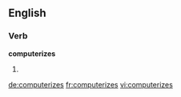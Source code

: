 
==English==

===Verb===
'''computerizes'''

# {{third-person singular of|[[computerize]]}}

[[de:computerizes]]
[[fr:computerizes]]
[[vi:computerizes]]